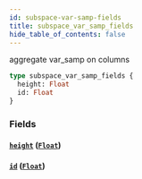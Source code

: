 ```yaml
---
id: subspace-var-samp-fields
title: subspace_var_samp_fields
hide_table_of_contents: false
---
```


aggregate var_samp on columns

```graphql
type subspace_var_samp_fields {
  height: Float
  id: Float
}
```

### Fields

#### [`height`](#) ([`Float`](../scalars/float))

#### [`id`](#) ([`Float`](../scalars/float))
